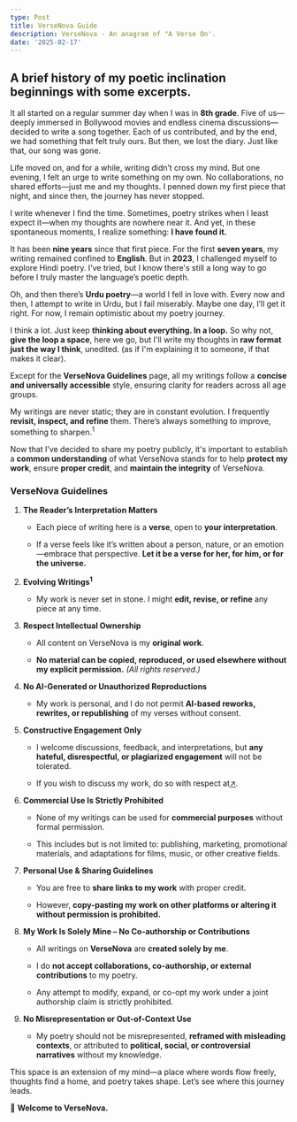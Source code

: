 ```yaml
---
type: Post
title: VerseNova Guide
description: VerseNova - An anagram of "A Verse On'.
date: '2025-02-17'
---
```

## A brief history of my poetic inclination beginnings with some excerpts.

It all started on a regular summer day when I was in **8th grade**. Five of us—deeply immersed in Bollywood movies and endless cinema discussions—decided to write a song together. Each of us contributed, and by the end, we had something that felt truly ours. But then, we lost the diary. Just like that, our song was gone.

Life moved on, and for a while, writing didn’t cross my mind. But one evening, I felt an urge to write something on my own. No collaborations, no shared efforts—just me and my thoughts. I penned down my first piece that night, and since then, the journey has never stopped.

I write whenever I find the time. Sometimes, poetry strikes when I least expect it—when my thoughts are nowhere near it. And yet, in these spontaneous moments, I realize something: **I have found it.**

It has been **nine years** since that first piece. For the first **seven years**, my writing remained confined to **English**. But in **2023**, I challenged myself to explore Hindi poetry. I’ve tried, but I know there's still a long way to go before I truly master the language’s poetic depth.

Oh, and then there’s **Urdu poetry**—a world I fell in love with. Every now and then, I attempt to write in Urdu, but I fail miserably. Maybe one day, I’ll get it right. For now, I remain optimistic about my poetry journey.

I think a lot. Just keep **thinking about everything. In a loop.** So why not, **give the loop a space**, here we go, but I'll write my thoughts in **raw format just the way I think**, unedited. (as if I'm explaining it to someone, if that makes it clear).

Except for the **VerseNova Guidelines** page, all my writings follow a **concise and universally accessible** style, ensuring clarity for readers across all age groups.

My writings are never static; they are in constant evolution. I frequently **revisit, inspect, and refine** them. There’s always something to improve, something to sharpen.<sup>1</sup>

Now that I’ve decided to share my poetry publicly, it's important to establish a **common understanding** of what VerseNova stands for to help **protect my work**, ensure **proper credit**, and **maintain the integrity** of VerseNova.

### **VerseNova Guidelines**

1.  **The Reader’s Interpretation Matters**

    *   Each piece of writing here is a **verse**, open to **your interpretation**.

    *   If a verse feels like it’s written about a person, nature, or an emotion—embrace that perspective. **Let it be a verse for her, for him, or for the universe.**

2.  **Evolving Writings**<sup>**1**</sup>

    *   My work is never set in stone. I might **edit, revise, or refine** any piece at any time.

3.  **Respect Intellectual Ownership**

    *   All content on VerseNova is my **original work**.

    *   **No material can be copied, reproduced, or used elsewhere without my explicit permission.** *(All rights reserved.)*

4.  **No AI-Generated or Unauthorized Reproductions**

    *   My work is personal, and I do not permit **AI-based reworks, rewrites, or republishing** of my verses without consent.

5.  **Constructive Engagement Only**

    *   I welcome discussions, feedback, and interpretations, but **any hateful, disrespectful, or plagiarized engagement** will not be tolerated.

    *   If you wish to discuss my work, do so with respect at[↗](https://theaniketraj.netlify.app).

6.  **Commercial Use Is Strictly Prohibited**

    *   None of my writings can be used for **commercial purposes** without formal permission.

    *   This includes but is not limited to: publishing, marketing, promotional materials, and adaptations for films, music, or other creative fields.

7.  **Personal Use & Sharing Guidelines**

    *   You are free to **share links to my work** with proper credit.

    *   However, **copy-pasting my work on other platforms or altering it without permission is prohibited.**

8.  **My Work Is Solely Mine – No Co-authorship or Contributions**

    *   All writings on **VerseNova** are **created solely by me**.

    *   I do **not accept collaborations, co-authorship, or external contributions** to my poetry.

    *   Any attempt to modify, expand, or co-opt my work under a joint authorship claim is strictly prohibited.

9.  **No Misrepresentation or Out-of-Context Use**

    *   My poetry should not be misrepresented, **reframed with misleading contexts**, or attributed to **political, social, or controversial narratives** without my knowledge.

This space is an extension of my mind—a place where words flow freely, thoughts find a home, and poetry takes shape. Let’s see where this journey leads.

🚀 **Welcome to VerseNova.**

